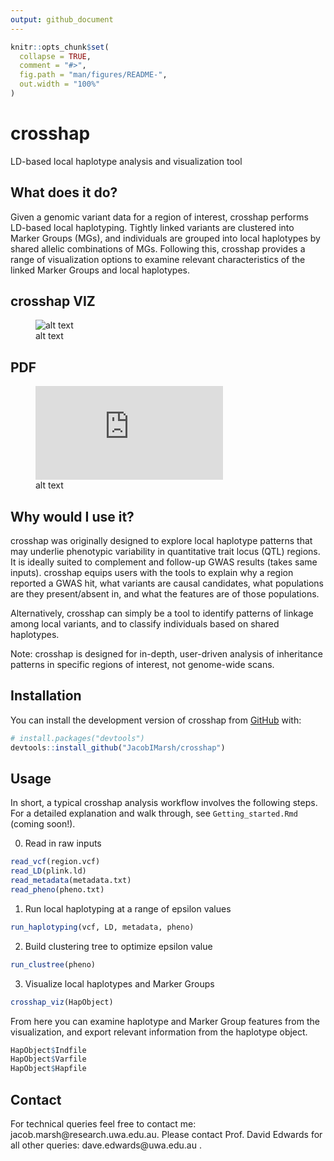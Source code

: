 ```yaml
---
output: github_document
---
```


<!-- README.md is generated from README.Rmd. Please edit that file -->

```r
knitr::opts_chunk$set(
  collapse = TRUE,
  comment = "#>",
  fig.path = "man/figures/README-",
  out.width = "100%"
)
```

# crosshap

<!-- badges: start -->
<!-- badges: end -->

LD-based local haplotype analysis and visualization tool

## What does it do?

Given a genomic variant data for a region of interest, crosshap performs
LD-based local haplotyping. Tightly linked variants are clustered into 
Marker Groups (MGs), and individuals are grouped into local haplotypes by shared 
allelic combinations of MGs. Following this, crosshap provides a range of 
visualization options to examine relevant characteristics of the linked Marker 
Groups and local haplotypes.

## crosshap VIZ
![alt text](https://github.com/JacobIMarsh/crosshap/blob/main/images/crosshap_example.jpg?raw=true)

## PDF
![alt text](https://github.com/JacobIMarsh/crosshap/blob/main/images/crosshap_example.pdf?raw=true)

## Why would I use it?

crosshap was originally designed to explore local haplotype patterns that
may underlie phenotypic variability in quantitative trait locus (QTL) regions.
It is ideally suited to complement and follow-up GWAS results (takes same 
inputs). crosshap equips users with the tools to explain why a region reported a 
GWAS hit, what variants are causal candidates, what populations are they 
present/absent in, and what the features are of those populations.

Alternatively, crosshap can simply be a tool to identify patterns of linkage
among local variants, and to classify individuals based on shared haplotypes.

Note: crosshap is designed for in-depth, user-driven analysis of inheritance 
patterns in specific regions of interest, not genome-wide scans.

## Installation

You can install the development version of crosshap from [GitHub](https://github.com/) with:

``` r
# install.packages("devtools")
devtools::install_github("JacobIMarsh/crosshap")
```

## Usage

In short, a typical crosshap analysis workflow involves the following steps.
For a detailed explanation and walk through, see `Getting_started.Rmd` (coming
soon!).

  0. Read in raw inputs
``` r
read_vcf(region.vcf)
read_LD(plink.ld)
read_metadata(metadata.txt)
read_pheno(pheno.txt)
```
  1. Run local haplotyping at a range of epsilon values
``` r
run_haplotyping(vcf, LD, metadata, pheno)
```  
  2. Build clustering tree to optimize epsilon value
``` r
run_clustree(pheno)
```  
  3. Visualize local haplotypes and Marker Groups
``` r
crosshap_viz(HapObject)
```  
  
From here you can examine haplotype and Marker Group features from the 
visualization, and export relevant information from the haplotype object.

``` r
HapObject$Indfile
HapObject$Varfile
HapObject$Hapfile
```  

## Contact

For technical queries feel free to contact me: jacob.marsh@research.uwa.edu.au.
Please contact Prof. David Edwards for all other 
queries: dave.edwards@uwa.edu.au .
